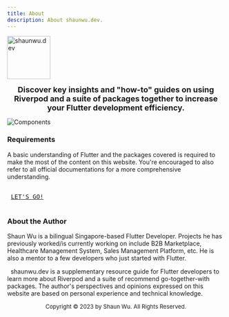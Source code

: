 ```yaml
---
title: About
description: About shaunwu.dev.
---
```

<Image
  src="/assets/symbol.png"
  alt="shaunwu.dev"
  height="100"
/>

**<center><font size="4">Discover key insights and "how-to" guides on using Riverpod and a suite of packages together to increase your Flutter development efficiency.</font></center>**

![Components](/assets/components-row.png)


### Requirements
A basic understanding of Flutter and the packages covered is required to make the most of the content on this website. You're encouraged to also refer to all official documentations for a more comprehensive understanding.

<kbd> <br> [LET'S GO!](https://docs.page/iamshaunwu/shaun-wu-dev/en/setup) <br> </kbd>

### About the Author
Shaun Wu is a bilingual Singapore-based Flutter Developer. Projects he has previously worked/is currently working on include B2B Marketplace, Healthcare Management System, Sales Management Platform, etc. He is also a mentor to a few developers who just started with Flutter.

&nbsp;
<Info>shaunwu.dev is a supplementary resource guide for Flutter developers to learn more about Riverpod and a suite of recommend go-together-with packages. The author's perspectives and opinions expressed on this website are based on personal experience and technical knowledge.</Info>

<center><font size = "2">Copyright &copy; 2023 by Shaun Wu. All Rights Reserved.</font></center>